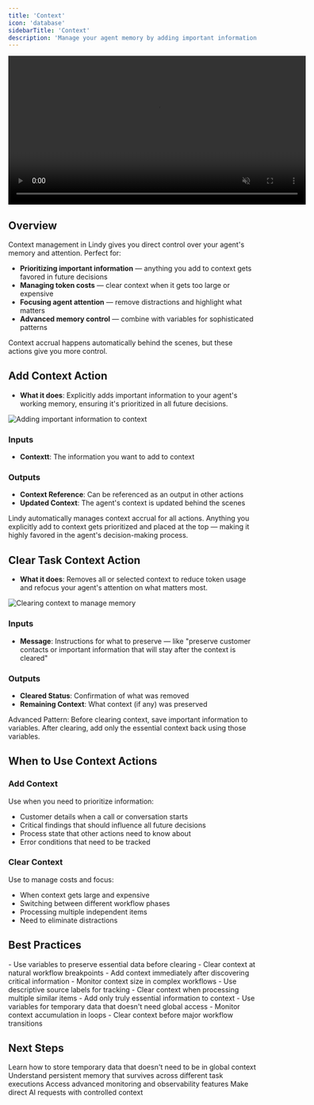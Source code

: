 ```yaml
---
title: 'Context'
icon: 'database'
sidebarTitle: 'Context'
description: 'Manage your agent memory by adding important information to context or clearing it to focus on what matters most'
---
```



<div style={{ display: 'flex', justifyContent: 'center', margin: '2rem 0' }}>
  <div className="video-card">
    <video
      src="https://lindy-docs-content.nyc3.digitaloceanspaces.com/Human%20in%20Loop.mp4"
      width="600"
      autoPlay
      muted
      loop
      playsInline
      style={{ display: 'block', width: '100%', borderRadius: '16px' }}
    />
  </div>
</div>

## Overview

Context management in Lindy gives you direct control over your agent's memory and attention. Perfect for:

- **Prioritizing important information** — anything you add to context gets favored in future decisions
- **Managing token costs** — clear context when it gets too large or expensive
- **Focusing agent attention** — remove distractions and highlight what matters
- **Advanced memory control** — combine with variables for sophisticated patterns

Context accrual happens automatically behind the scenes, but these actions give you more control.

## Add Context Action

- **What it does**: Explicitly adds important information to your agent's working memory, ensuring it's prioritized in all future decisions.

<Frame>
  <img src="/lindy-brand-assets/add-context.png" alt="Adding important information to context" />
</Frame>

### Inputs
- **Contextt**: The information you want to add to context

### Outputs
- **Context Reference**: Can be referenced as an output in other actions
- **Updated Context**: The agent's context is updated behind the scenes
<Tip>
Lindy automatically manages context accrual for all actions. Anything you explicitly add to context gets prioritized and placed at the top — making it highly favored in the agent's decision-making process.
</Tip>

## Clear Task Context Action

- **What it does**: Removes all or selected context to reduce token usage and refocus your agent's attention on what matters most.

<Frame>
  <img src="/lindy-brand-assets/clear-context.png" alt="Clearing context to manage memory" />
</Frame>

### Inputs
- **Message**: Instructions for what to preserve — like "preserve customer contacts or important information that will stay after the context is cleared"

### Outputs
- **Cleared Status**: Confirmation of what was removed
- **Remaining Context**: What context (if any) was preserved

<Tip>
Advanced Pattern: Before clearing context, save important information to variables. After clearing, add only the essential context back using those variables.
</Tip>

## When to Use Context Actions

### Add Context
Use when you need to prioritize information:
- Customer details when a call or conversation starts
- Critical findings that should influence all future decisions  
- Process state that other actions need to know about
- Error conditions that need to be tracked

### Clear Context
Use to manage costs and focus:
- When context gets large and expensive
- Switching between different workflow phases
- Processing multiple independent items
- Need to eliminate distractions

## Best Practices

<AccordionGroup>

  <Accordion title="Advanced Context Management">
    - Use variables to preserve essential data before clearing
    - Clear context at natural workflow breakpoints
    - Add context immediately after discovering critical information
    - Monitor context size in complex workflows
    - Use descriptive source labels for tracking
  </Accordion>

  <Accordion title="Token Cost Optimization">
    - Clear context when processing multiple similar items
    - Add only truly essential information to context
    - Use variables for temporary data that doesn't need global access
    - Monitor context accumulation in loops
    - Clear context before major workflow transitions
  </Accordion>
</AccordionGroup>

## Next Steps

<CardGroup cols={2}>
  <Card title="Set Variables" icon="database" href="/skills/lindy-utilities/set-variables">
    Learn how to store temporary data that doesn't need to be in global context
  </Card>
  
  <Card title="Memories" icon="database" href="/skills/lindy-utilities/memories">
    Understand persistent memory that survives across different task executions
  </Card>
  
  <Card title="Observability" icon="magnifying-glass" href="/skills/lindy-utilities/observability">
    Access advanced monitoring and observability features
  </Card>
  
  <Card title="LLM Call" icon="database" href="/skills/lindy-utilities/llm-call">
    Make direct AI requests with controlled context
  </Card>
</CardGroup> 